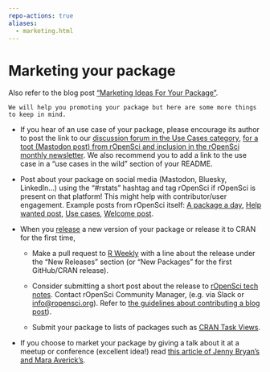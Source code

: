 ```yaml
---
repo-actions: true
aliases: 
  - marketing.html
---
```


# Marketing your package {#marketing}

Also refer to the blog post ["Marketing Ideas For Your Package"](https://ropensci.org/blog/2024/03/07/package-marketing/).

```block
We will help you promoting your package but here are some more things to keep in mind.
```

- If you hear of an use case of your package, please encourage its author to post the link to our [discussion forum in the Use Cases category](https://discuss.ropensci.org/c/usecases), [for a toot (Mastodon post) from rOpenSci and inclusion in the rOpenSci monthly newsletter](https://discuss.ropensci.org/t/about-the-usecases-category/33). We also recommend you to add a link to the use case in a "use cases in the wild" section of your README.

- Post about your package on social media (Mastodon, Bluesky, LinkedIn...) using the "#rstats" hashtag and tag rOpenSci if rOpenSci is present on that platform! This might help with contributor/user engagement. Example posts from rOpenSci itself: [A package a day](hachyderm.io/@rOpenSci/111611705648653729), [Help wanted post](hachyderm.io/@rOpenSci/111460729804231877), [Use cases](hachyderm.io/@rOpenSci/111371091053569287), [Welcome post]( hachyderm.io/@rOpenSci/111342069863172097).

- When you [release](#releasing) a new version of your package or release it to CRAN for the first time,
  
  - Make a pull request to [R Weekly](https://github.com/rweekly/rweekly.org) with a line about the release under the "New Releases" section (or "New Packages" for the first GitHub/CRAN release).
  
  - Consider submitting a short post about the release to [rOpenSci tech notes](https://ropensci.org/technotes/). Contact rOpenSci Community Manager, (e.g. via Slack or [info@ropensci.org](mailto:info@ropensci.org)). Refer to [the guidelines about contributing a blog post](https://blogguide.ropensci.org)).
  
  - Submit your package to lists of packages such as [CRAN Task Views](https://cran.r-project.org/web/views/).

- If you choose to market your package by giving a talk about it at a meetup or conference (excellent idea!)
  read [this article of Jenny Bryan's and Mara Averick's](https://www.tidyverse.org/articles/2018/07/carpe-talk/).


